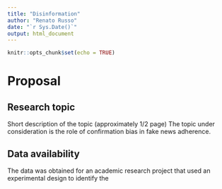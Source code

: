 ```yaml
---
title: "Disinformation"
author: "Renato Russo"
date: "`r Sys.Date()`"
output: html_document
---
```


```r
knitr::opts_chunk$set(echo = TRUE)
```

# Proposal

## Research topic
Short description of the topic (approximately 1/2 page)
The topic under consideration is the role of confirmation bias in fake news adherence.


## Data availability
The data was obtained for an academic research project that used an experimental
design to identify the 
